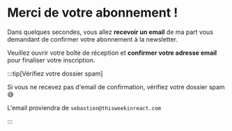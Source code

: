 # Merci de votre abonnement !

Dans quelques secondes, vous allez **recevoir un email** de ma part vous demandant de confirmer votre abonnement à la newsletter.

Veuillez ouvrir votre boîte de réception et **confirmer votre adresse email** pour finaliser votre inscription.

:::tip[Vérifiez votre dossier spam]

Si vous ne recevez pas d'email de confirmation, vérifiez votre dossier spam 😅

L'email proviendra de `sebastien@thisweekinreact.com`

:::
